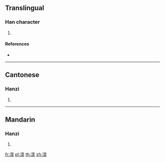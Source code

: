 {{character info/new}}
==Translingual==

===Han character===
{{Han char|rn=85|rad=水|as=09|sn=12|four=31134|canj=EMBK}}

# {{defn|Han|sort=水09}}

====References====
* {{Han ref|kx=0633.430|dkj=17760|dj=1040.030|hdz=31672.040|uh=6E1C|ud=28188|bh=D9F6|bd=55798}}

----

==Cantonese==

===Hanzi===
{{yue-hanzi|jyut=|y=nyun5}}

# {{defn|lang=yue|sort=水09}}

----

==Mandarin==

===Hanzi===
{{cmn-hanzi|pin=[[nuǎn]] ([[nuan3]])|wg=nuan<sup>3</sup>}}

# {{defn|lang=cmn|sort=水09}}

[[fr:渜]]
[[pl:渜]]
[[th:渜]]
[[zh:渜]]